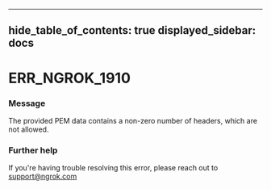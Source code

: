 

---
hide_table_of_contents: true
displayed_sidebar: docs
---


# ERR_NGROK_1910

### Message
The provided PEM data contains a non-zero number of headers, which are not allowed.

<ErrorDetails error="err_ngrok_1910" />



### Further help
If you're having trouble resolving this error, please reach out to [support@ngrok.com](mailto:support@ngrok.com?subject=Help%20with%20ERR_NGROK_1910)

